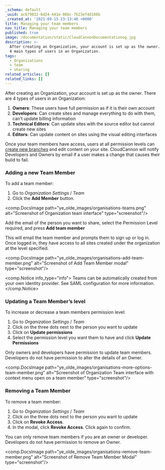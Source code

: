 ```yaml
---
_schema: default
_uuid: ac679832-6d24-441e-86bc-7623ef4d108b
_created_at: '2021-09-15 23:13:40 +0000'
title: Managing your team members
nav_title: Managing your team members
published: true
image: /documentation/static/CloudCannonDocumentationog.jpg
description: >-
  After creating an Organization, your account is set up as the owner. There are
  4 main types of users in an Organization.
tags:
  - Organizations
  - team
  - sharing
related_articles: []
related_links: []
---
```

After creating an Organization, your account is set up as the owner. There are 4 types of users in an Organization:

1. **Owners**: These users have full permission as if it is their own account
2. **Developers**: Can create sites and manage everything to do with them, can’t update billing information
3. **Technical Editors**: Can update sites with the source editor but cannot create new sites
4. **Editors**: Can update content on sites using the visual editing interfaces

Once your team members have access, users at all permission levels can <a target="_blank" rel="noopener" href="https://cloudcannon.com/documentation/articles/enabling-editor-branching-with-projects/">create new branches</a> and edit content on your site. CloudCannon will notify Developers and Owners by email if a user makes a change that causes their build to fail.

### Adding a new Team Member

To add a team member:

1. Go to *Organization Settings* / *Team*
2. Click the **Add Member** button.

<comp.DocsImage path="ye_olde_images/organisations-teams.png" alt="Screenshot of Organization team interface" type="screenshot"/>

Add the email of the person you want to share, select the Permission Level required, and press **Add team member**

This will email the team member and prompts them to sign up or log in. Once logged in, they have access to all sites created under the organization at the level specified.

<comp.DocsImage path="ye_olde_images/organisations-add-team-member.png" alt="Screenshot of Add Team Member modal" type="screenshot"/>

<comp.Notice info_type="info">
  Teams can be automatically created from your own identity provider. See SAML configuration for more information.
</comp.Notice>

### Updating a Team Member’s level

To increase or decrease a team members permission level:

1. Go to *Organization Settings* / *Team*
2. Click on the three dots next to the person you want to update
3. Click on **Update permissions**
4. Select the permission level you want them to have and click **Update Permissions**

Only owners and developers have permission to update team members. Developers do not have permission to alter the details of an Owner.

<comp.DocsImage path="ye_olde_images/organisations-more-options-team-member.png" alt="Screenshot of Organization Team interface with context menu open on a team member" type="screenshot"/>

### Removing a Team Member

To remove a team member:

1. Go to *Organization Settings* / *Team*
2. Click on the three dots next to the person you want to update
3. Click on **Revoke Access**.
4. In the modal, click **Revoke Access**. Click again to confirm.

You can only remove team members if you are an owner or developer. Developers do not have permission to remove an Owner.

<comp.DocsImage path="ye_olde_images/organisations-remove-team-member.png" alt="Screenshot of Remove Team Member Modal" type="screenshot"/>